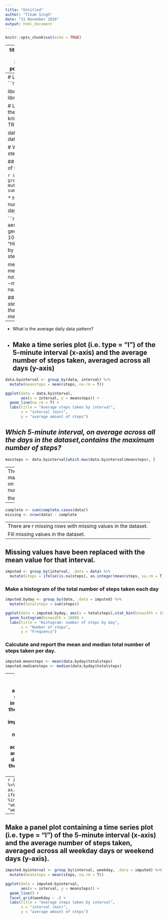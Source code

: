 ```yaml
---
title: "Untitled"
author: "Tikam Singh"
date: "21 November 2016"
output: html_document
---
```


```r
knitr::opts_chunk$set(echo = TRUE)
```

---
title: "RepR project1"
author: "Tikam Singh"
date: "19 November 2016"
output: pdf_document
keep_md: yes
---
# Loading Required packages
```r
library(dplyr)

library(ggplot2)
library(lubridate)
```


# Loading and preprocessing the data
```r
knitr::opts_chunk$set(echo = TRUE)

data<-read.csv("activity.csv")
data$date <- ymd(data$date)
```

# What is mean total number of steps taken per day?

## Calculate the total number of steps taken per day


```r
data.byday <- data %>% 
  group_by(date) %>%
  mutate(totalsteps = sum(steps, na.rm = T))
```

* Histogram of the total number of steps taken each day

```r
ggplot(data = data.byday, aes(x = totalsteps)) +
  geom_histogram(binwidth = 1000) +
  labs(title = "Histogram: number of steps by day",
       x = "Number of steps",
       y = "Frequency")



meansteps <- mean(data.byday$totalsteps, na.rm = T)
mediansteps <- median(data.byday$totalsteps, na.rm = T)
```

## *The average amount of steps per day is r meansteps, the median amount is r             mediansteps.*


---
+ What is the average daily data pattern?
+ Make a time series plot (i.e. type = "l") of the 5-minute interval (x-axis) and         the average number of steps taken, averaged across all days (y-axis)
---

```r
data.byinterval <- group_by(data, interval) %>% 
  mutate(meansteps = mean(steps, na.rm = T))

ggplot(data = data.byinterval, 
       aes(x = interval, y = meansteps)) +
  geom_line(na.rm = T) + 
  labs(title = "Average steps taken by interval",
       x = "interval (min)",
       y = "average amount of steps")
```


## *Which 5-minute interval, on average across all the days in the dataset,contains the maximum number of steps?*                


```r
maxsteps <- data.byinterval[which.max(data.byinterval$meansteps), ]
```
---
The r maxsteps$interval minute interval contains the maximum number of steps 
(r maxsteps$meansteps) on average across all the days.
Imputing missing values
Calculate and report the total number of missing values in the dataset (i.e.

the total number of rows with NAs)
---

```r
complete <- sum(complete.cases(data))
missing <- nrow(data) - complete
```
---
There are r missing rows with missing values in the dataset.
Fill missing values in the dataset.
---

## Missing values have been replaced with the mean value for that interval.
```r
imputed <- group_by(interval, .data = data) %>% 
  mutate(steps = ifelse(is.na(steps), as.integer(mean(steps, na.rm = T)), steps))
```
### Make a histogram of the total number of steps taken each day


```r
imputed.byday <- group_by(date, .data = imputed) %>%
  mutate(totalsteps = sum(steps))

ggplot(data = imputed.byday, aes(x = totalsteps),stat_bin(binwidth = 1000)) +
  geom_histogram(binwidth = 1000) +
  labs(title = "Histogram: number of steps by day",
       x = "Number of steps",
       y = "Frequency")
```

### Calculate and report the mean and median total number of steps taken per day.
```r
imputed.meansteps <- mean(data.byday$totalsteps)
imputed.mediansteps <- median(data.byday$totalsteps)
```
---
With the missing values filled, the average amount of steps per day is r imputed.meansteps, the median amount is r imputed.mediansteps.
In contrast when missing values are not taken into account the average amount of steps per day is r meansteps, the median amount is r mediansteps.

Are there differences in data patterns between weekdays and weekends?
Create a new factor variable in the dataset with two levels -- "weekday" and "weekend" indicating whether a given date is a weekday or weekend day.
---
```r
imputed <- imputed %>% 
  mutate(weekday = as.factor(
    ifelse(wday(date) %in% c(1,7), "weekend", "weekday"))) 
```
---
Make a panel plot containing a time series plot (i.e. type = "l") of the 5-minute interval (x-axis) and the average number of steps taken, averaged across all weekday days or weekend days (y-axis).
---


```r
imputed.byinterval <- group_by(interval, weekday, .data = imputed) %>% 
  mutate(meansteps = mean(steps, na.rm = T))

ggplot(data = imputed.byinterval, 
       aes(x = interval, y = meansteps)) +
  geom_line() + 
  facet_grid(weekday ~ .) +
  labs(title = "Average steps taken by interval",
       x = "interval (min)",
       y = "average amount of steps") 

```

